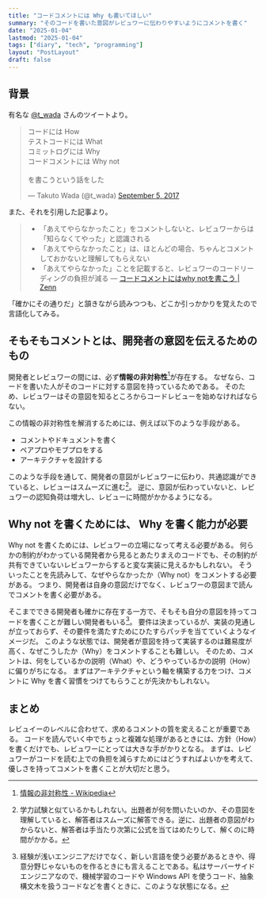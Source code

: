 ```yaml
---
title: "コードコメントには Why も書いてほしい"
summary: "そのコードを書いた意図がレビュワーに伝わりやすいようにコメントを書く"
date: "2025-01-04"
lastmod: "2025-01-04"
tags: ["diary", "tech", "programming"]
layout: "PostLayout"
draft: false
---
```


## 背景

有名な [@t_wada](https://x.com/t_wada) さんのツイートより。

<blockquote className="twitter-tweet"><p lang="ja" dir="ltr">コードには How<br />テストコードには What<br />コミットログには Why<br />コードコメントには Why not<br /><br />を書こうという話をした</p>&mdash; Takuto Wada (@t_wada) <a href="https://twitter.com/t_wada/status/904916106153828352?ref_src=twsrc%5Etfw">September 5, 2017</a></blockquote> <script async src="https://platform.twitter.com/widgets.js" charset="utf-8"></script>

また、それを引用した記事より。

> - 「あえてやらなかったこと」をコメントしないと、レビュワーからは「知らなくてやった」と認識される
> - 「あえてやらなかったこと」は、ほとんどの場合、ちゃんとコメントしておかないと理解してもらえない
> - 「あえてやらなかった」ことを記載すると、レビュワーのコードリーディングの負担が減る
> ― [コードコメントにはwhy notを書こう | Zenn](https://zenn.dev/never_be_a_pm/articles/69d204df1a8c4a)

「確かにその通りだ」と頷きながら読みつつも、どこか引っかかりを覚えたので言語化してみる。

## そもそもコメントとは、開発者の意図を伝えるためのもの

開発者とレビュワーの間には、必ず**情報の非対称性**[^information_asymmetry]が存在する。
なぜなら、コードを書いた人がそのコードに対する意図を持っているためである。
そのため、レビュワーはその意図を知るところからコードレビューを始めなければならない。
[^information_asymmetry]: [情報の非対称性 - Wikipedia](https://ja.wikipedia.org/wiki/%E6%83%85%E5%A0%B1%E3%81%AE%E9%9D%9E%E5%AF%BE%E7%A7%B0%E6%80%A7)

この情報の非対称性を解消するためには、例えば以下のような手段がある。

- コメントやドキュメントを書く
- ペアプロやモブプロをする
- アーキテクチャを設計する

このような手段を通して、開発者の意図がレビュワーに伝わり、共通認識ができていると、レビューはスムーズに進む[^review]。
逆に、意図が伝わっていないと、レビュワーの認知負荷は増大し、レビューに時間がかかるようになる。

[^review]: 学力試験と似ているかもしれない。出題者が何を問いたいのか、その意図を理解していると、解答者はスムーズに解答できる。逆に、出題者の意図がわからないと、解答者は手当たり次第に公式を当てはめたりして、解くのに時間がかかる。

## Why not を書くためには、 Why を書く能力が必要

Why not を書くためには、レビュワーの立場になって考える必要がある。
何らかの制約がわかっている開発者から見るとあたりまえのコードでも、その制約が共有できていないレビュワーからすると変な実装に見えるかもしれない。
そういったことを先読みして、なぜやらなかったか（Why not）をコメントする必要がある。
つまり、開発者は自身の意図だけでなく、レビュワーの意図まで読んでコメントを書く必要がある。

そこまでできる開発者も確かに存在する一方で、そもそも自分の意図を持ってコードを書くことが難しい開発者もいる[^newbie]。
要件は決まっているが、実装の見通しが立っておらず、その要件を満たすためにひたすらパッチを当てていくようなイメージだ。
このような状態では、開発者が意図を持って実装するのは難易度が高く、なぜこうしたか（Why）をコメントすることも難しい。
そのため、コメントは、何をしているかの説明（What）や、どうやっているかの説明（How）に偏りがちになる。
まずはアーキテクチャという軸を構築する力をつけ、コメントに Why を書く習慣をつけてもらうことが先決かもしれない。

[^newbie]: 経験が浅いエンジニアだけでなく、新しい言語を使う必要があるときや、得意分野じゃないものを作るときにも言えることである。私はサーバーサイドエンジニアなので、機械学習のコードや Windows API を使うコード、抽象構文木を扱うコードなどを書くときに、このような状態になる。

## まとめ

レビュイーのレベルに合わせて、求めるコメントの質を変えることが重要である。
コードを読んでいく中でちょっと複雑な処理があるときには、方針（How）を書くだけでも、レビュワーにとっては大きな手がかりとなる。
まずは、レビュワーがコードを読む上での負担を減らすためにはどうすればよいかを考えて、優しさを持ってコメントを書くことが大切だと思う。
